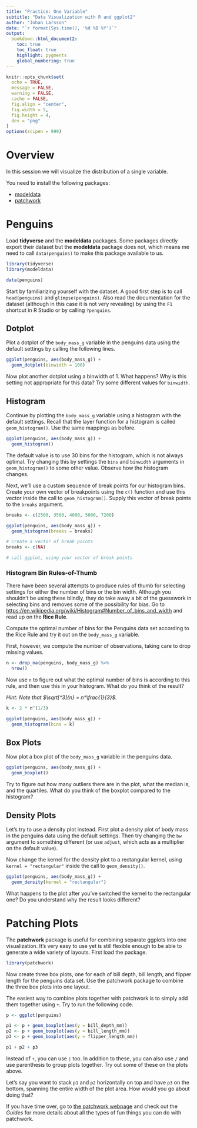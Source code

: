 ```yaml
---
title: "Practice: One Variable"
subtitle: "Data Visualization with R and ggplot2"
author: "Johan Larsson"
date: "`r format(Sys.time(), '%d %B %Y')`"
output:
  bookdown::html_document2:
    toc: true
    toc_float: true
    highlight: pygments
    global_numbering: true
---
```


```r

knitr::opts_chunk$set(
  echo = TRUE,
  message = FALSE,
  warning = FALSE,
  cache = FALSE,
  fig.align = "center",
  fig.width = 5,
  fig.height = 4,
  dev = "png"
)
options(scipen = 999)
```

# Overview

In this session we will visualize the distribution of a single variable.

You need to install the following packages:

- [modeldata](https://CRAN.R-project.org/package=modeldata)
- [patchwork](https://CRAN.R-project.org/package=patchwork)

# Penguins 

Load **tidyverse** and the **modeldata** packages. Some packages directly
export their dataset but the **modeldata** package does not, which means me
need to call `data(penguins)` to make this package available to us. 

```r
library(tidyverse)
library(modeldata)

data(penguins)
```

Start by familiarizing yourself with the dataset. A good first step is to call
`head(penguins)` and `glimpse(penguins)`. Also read the documentation for the
dataset (although in this case it is not very revealing) by using the `F1`
shortcut in R Studio or by calling `?penguins`.

## Dotplot

Plot a dotplot of the `body_mass_g` variable in the penguins data using the
default settings by calling the following lines.

```r
ggplot(penguins, aes(body_mass_g)) +
  geom_dotplot(binwidth = 100)
```

Now plot another dotplot using a binwidth of 1. What happens? Why is this setting
not appropriate for this data? Try some different values for `binwidth`. 

## Histogram

Continue by plotting the `body_mass_g` variable using a histogram with the default
settings. Recall that the layer function for a histogram is called
`geom_histogram()`. Use the same mappings as before.

```r
ggplot(penguins, aes(body_mass_g)) +
  geom_histogram()
```

The default value is to use 30 bins for the histogram, which is not always
optimal. Try changing this by settings the `bins` and `binwidth` arguments in 
`geom_histogram()` to some other value. Observe how the histogram changes.

Next, we'll use a custom sequence of break points for our
histogram bins. Create your own vector of breakpoints using the
`c()` function and use this vector inside the call to
`geom_histogram()`. Supply this vector of break points to the `breaks`
argument.

```r
breaks <- c(2500, 3500, 4000, 5000, 7200)

ggplot(penguins, aes(body_mass_g)) +
  geom_histogram(breaks = breaks)
```

```r
# create a vector of break points
breaks <- c(NA)

# call ggplot, using your vector of break points
```

### Histogram Bin Rules-of-Thumb

There have been several attempts to produce rules of thumb for selecting
settings for either the number of bins or the bin width. Although you shouldn't
be using these blindly, they do take away a bit of the guesswork in selecting
bins and removes some of the possibility for bias. Go to
<https://en.wikipedia.org/wiki/Histogram#Number_of_bins_and_width> and read up
on the **Rice Rule**.

Compute the optimal number of bins for the Penguins data 
set according to the Rice Rule and try it out on the `body_mass_g` variable.

First, however, we compute the number of observations, taking care to drop
missing values. 

```r
n <- drop_na(penguins, body_mass_g) %>%
  nrow()
```

Now use `n` to figure out what the optimal number of bins is according to this
rule, and then use this in your histogram. What do you think of the result?

*Hint: Note that $\sqrt[^3]{n} = n^\frac{1}{3}$.*

```r
k <- 2 * n^(1/3)
```

```r
ggplot(penguins, aes(body_mass_g)) +
  geom_histogram(bins = k)
```

## Box Plots

Now plot a box plot of the `body_mass_g` variable in the penguins data.

```r
ggplot(penguins, aes(body_mass_g)) +
  geom_boxplot()
```

Try to figure out how many outliers there are in the plot, what the
median is, and the quartiles. What do you think of the boxplot compared
to the histogram?

## Density Plots

Let's try to use a density plot instead. First plot a density plot of body mass
in the penguins data using the default settings. Then try changing the
`bw` argument to something different (or use `adjust`, which acts as a
multiplier on the default value).

Now change the kernel for the density plot to a rectangular kernel,
using `kernel = "rectangular"` inside the call to `geom_density()`.

```r
ggplot(penguins, aes(body_mass_g)) +
  geom_density(kernel = "rectangular")
```

What happens to the plot after you've switched the kernel to the rectangular
one? Do you understand why the result looks different?

# Patching Plots

The **patchwork** package is useful for combining separate ggplots into
one visualization. It's very easy to use yet is still flexible enough
to be able to generate a wide variety of layouts. First load the package.

```r
library(patchwork)
```

Now create three box plots, one for each of bill depth, bill length, and
flipper length for the penguins data set. Use the patchwork package to
combine the three box plots into one layout.

The easiest way to combine plots together with patchwork is to simply
add them together using `+`. Try to run the following code.

```r
p <- ggplot(penguins)

p1 <- p + geom_boxplot(aes(y = bill_depth_mm))
p2 <- p + geom_boxplot(aes(y = bill_length_mm))
p3 <- p + geom_boxplot(aes(y = flipper_length_mm))

p1 + p2 + p3
```

Instead of `+`, you can use `|` too. In addition to these, you can
also use `/` and use parenthesis to group plots together. Try out some of
these on the plots above.

Let's say you want to stack `p1` and `p2` horizontally on top and
have `p3` on the bottom, spanning the entire width of the plot area. How
would you go about doing that?

If you have time over, go to [the patchwork
webpage](https://patchwork.data-imaginist.com/index.html) and check out
the *Guides* for more details about all the types of fun things you
can do with patchwork.
